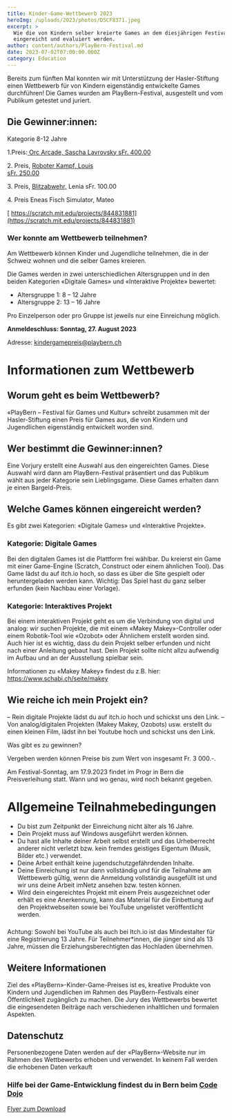 ```yaml
---
title: Kinder-Game-Wettbewerb 2023
heroImg: /uploads/2023/photos/DSCF8371.jpeg
excerpt: >
  Wie die von Kindern selber kreierte Games an dem diesjährigen Festival
  eingereicht und evaluiert werden.
author: content/authors/PlayBern-Festival.md
date: 2023-07-02T07:00:00.000Z
category: Education
---
```


Bereits zum fünften Mal konnten wir mit Unterstützung der
Hasler-Stiftung einen Wettbewerb für von Kindern eigenständig
entwickelte Games durchführen! Die Games wurden am PlayBern-Festival,
ausgestellt und vom Publikum
getestet und juriert.

## Die Gewinner\:innen: 

Kategorie 8-12 Jahre 

1.Preis:[ Orc Arcade, Sascha Lavrovsky            sFr. 400.00](https://scratch.mit.edu/projects/885157015 "Orc Arcade")

2\. Preis, [Roboter Kampf, Louis                         
sFr. 250.00](https://scratch.mit.edu/projects/780766231/fullscreen/ "Roboterkampf, Game")

3\. Preis, [Blitzabwehr,](https://scratch.mit.edu/projects/839981024 "Blitzabwehr") Lenia sFr. 100.00                                       

4\. Preis Eneas Fisch Simulator, Mateo     

[
https://scratch.mit.edu/projects/844831881](https://scratch.mit.edu/projects/844831881)

### Wer konnte am Wettbewerb teilnehmen?

Am Wettbewerb können Kinder und Jugendliche teilnehmen, die in der Schweiz wohnen und die selber Games kreieren.

Die Games werden in zwei unterschiedlichen Altersgruppen und in den beiden Kategorien «Digitale Games» und «Interaktive Projekte» bewertet:

* Altersgruppe 1:  8 – 12 Jahre
* Altersgruppe 2:  13 – 16 Jahre

Pro Einzelperson oder pro Gruppe ist jeweils nur eine Einreichung möglich.

**Anmeldeschluss: Sonntag, 27. August 2023**

Adresse: [kindergamepreis@playbern.ch](mailto\:kindergamepreis@playbern.ch)

# Informationen zum Wettbewerb

## Worum geht es beim Wettbewerb?

«PlayBern – Festival für Games und Kultur» schreibt zusammen mit der
Hasler-Stiftung einen Preis für Games aus, die von Kindern und
Jugendlichen eigenständig entwickelt worden sind.

## Wer bestimmt die Gewinner\:innen?

Eine Vorjury erstellt eine Auswahl aus den eingereichten Games. Diese
Auswahl wird dann am PlayBern-Festival präsentiert und das Publikum
wählt aus jeder Kategorie sein Lieblingsgame. Diese Games erhalten dann
je einen Bargeld-Preis.

## Welche Games können eingereicht werden?

Es gibt zwei Kategorien: «Digitale Games» und «Interaktive Projekte».

### Kategorie: Digitale Games

Bei den digitalen Games ist die Plattform frei wählbar. Du kreierst
ein Game mit einer Game-Engine (Scratch, Construct oder einem ähnlichen
Tool). Das Game lädst du auf itch.io hoch, so dass es über die Site
gespielt oder heruntergeladen werden kann.
Wichtig: Das Spiel hast du ganz selber erfunden (kein Nachbau einer Vorlage).

### Kategorie: Interaktives Projekt

Bei einem interaktiven Projekt geht es um die Verbindung von digital
und analog: wir suchen Projekte, die mit einem «Makey Makey»-Controller
oder einem Robotik-Tool wie «Ozobot» oder Ähnlichem erstellt worden
sind. Auch hier ist es wichtig, dass du dein Projekt selber erfunden und
nicht nach einer Anleitung gebaut hast. Dein Projekt sollte nicht allzu
aufwendig im Aufbau und an der Ausstellung spielbar sein.

Informationen zu «Makey Makey» findest du z.B. hier: https://www.schabi.ch/seite/makey

## Wie reiche ich mein Projekt ein?

– Rein digitale Projekte lädst du auf itch.io hoch und schickst uns den Link.
–
Von analog/digitalen Projekten (Makey Makey, Ozobots) usw. erstellt du
einen kleinen Film, lädst ihn bei Youtube hoch und schickst uns den
Link.

Was gibt es zu gewinnen?

Vergeben werden können Preise bis zum Wert von insgesamt Fr. 3 000.-.

Am Festival-Sonntag, am 17.9.2023 findet im Progr in Bern die
Preisverleihung statt. Wann und wo genau, wird noch bekannt gegeben.

# Allgemeine Teilnahmebedingungen

* Du bist zum Zeitpunkt der Einreichung nicht älter als 16 Jahre.
* Dein Projekt muss auf Windows ausgeführt werden können.
* Du hast alle Inhalte deiner Arbeit selbst erstellt und das Urheberrecht anderer nicht
  verletzt bzw. kein fremdes geistiges Eigentum (Musik, Bilder etc.) verwendet.
* Deine Arbeit enthält keine jugendschutzgefährdenden Inhalte.
* Deine Einreichung ist nur dann vollständig und für die Teilnahme
  am Wettbewerb gültig, wenn die Anmeldung vollständig ausgefüllt ist
  und wir uns deine Arbeit imNetz ansehen bzw. testen können.
* Wird dein eingereichtes Projekt mit einem Preis ausgezeichnet oder
  erhält es eine Anerkennung, kann das Material für die Einbettung auf
  den Projektwebseiten sowie bei YouTube ungelistet veröffentlicht
  werden.

### &#xA;

Achtung: Sowohl bei YouTube als auch bei Itch.io ist das
Mindestalter für eine Registrierung 13 Jahre. Für Teilnehmer\*innen,
die jünger sind als 13 Jahre, müssen die Erziehungsberechtigten das
Hochladen übernehmen.

## Weitere Informationen

Ziel des «PlayBern»-Kinder-Game-Preises ist es, kreative Produkte von
Kindern und Jugendlichen im Rahmen des PlayBern-Festivals einer
Öffentlichkeit zugänglich zu machen. Die Jury des Wettbewerbs bewertet
die eingesendeten Beiträge nach verschiedenen inhaltlichen und
formalen Aspekten.

## Datenschutz

Personenbezogene Daten werden auf der «PlayBern»-Website nur im
Rahmen des Wettbewerbs erhoben und verwendet. In keinem Fall werden die
erhobenen Daten verkauft

### Hilfe bei der Game-Entwicklung findest du in Bern beim [Code Dojo](https://codedojo.ch/)

[Flyer zum Download](https://archive.playbern.ch/wp-content/uploads/2023/04/PlayBern-KinderGame-Preis23..pdf)
